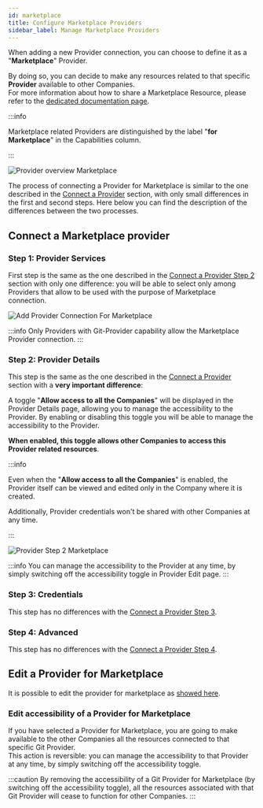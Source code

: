 ```yaml
---
id: marketplace
title: Configure Marketplace Providers
sidebar_label: Manage Marketplace Providers
---
```


When adding a new Provider connection, you can choose to define it as a "**Marketplace**" Provider.  

By doing so, you can decide to make any resources related to that specific **Provider** available to other Companies.  
For more information about how to share a Marketplace Resource, please refer to the [dedicated documentation page](/products/software-catalog/overview.md).

:::info

Marketplace related Providers are distinguished by the label "**for Marketplace**" in the Capabilities column.

:::


![Provider overview Marketplace](img/providers-overview-marketplace.png)

The process of connecting a Provider for Marketplace is similar to the one described in the [Connect a Provider](/products/console/company-configuration/providers/configure-provider.mdx#connect-a-provider) section, with only small differences in the first and second steps.
Here below you can find the description of the differences between the two processes.

## Connect a Marketplace provider

### Step 1: Provider Services

First step is the same as the one described in the [Connect a Provider Step 2](/products/console/company-configuration/providers/configure-provider.mdx#step-1-provider-services) section with only one difference:
you will be able to select only among Providers that allow to be used with the purpose of Marketplace connection.

![Add Provider Connection For Marketplace](img/add-provider-1-marketplace.png)

:::info
Only Providers with Git-Provider capability allow the Marketplace Provider connection.
:::

### Step 2: Provider Details

This step is the same as the one described in the [Connect a Provider](/products/console/company-configuration/providers/configure-provider.mdx#step-2-provider-details) section with a **very important difference**:  

A toggle "**Allow access to all the Companies**" will be displayed in the Provider Details page, allowing you to manage the accessibility to the Provider.
By enabling or disabling this toggle you will be able to manage the accessibility to the Provider. 

**When enabled, this toggle allows other Companies to access this Provider related resources**.

:::info

Even when the "**Allow access to all the Companies**" is enabled, the Provider itself can be viewed and edited only in the Company where it is created.

Additionally, Provider credentials won't be shared with other Companies at any time.

:::

![Provider Step 2 Marketplace](img/add-provider-2-marketplace.png)

:::info
You can manage the accessibility to the Provider at any time, by simply switching off the accessibility toggle in Provider Edit page.
:::

### Step 3: Credentials

This step has no differences with the [Connect a Provider Step 3](/products/console/company-configuration/providers/configure-provider.mdx#step-3-credentials).

### Step 4: Advanced

This step has no differences with the [Connect a Provider Step 4](/products/console/company-configuration/providers/configure-provider.mdx#step-4-advanced).

## Edit a Provider for Marketplace

It is possible to edit the provider for marketplace as [showed here](/products/console/company-configuration/providers/configure-provider.mdx#edit-a-provider).

### Edit accessibility of a Provider for Marketplace

If you have selected a Provider for Marketplace, you are going to make available to the other Companies all the resources connected to that specific Git Provider.  
This action is reversible: you can manage the accessibility to that Provider at any time, by simply switching off the accessibility toggle. 

:::caution
By removing the accessibility of a Git Provider for Marketplace (by switching off the accessibility toggle), all the resources associated with that Git Provider will cease to function for other Companies.
:::
